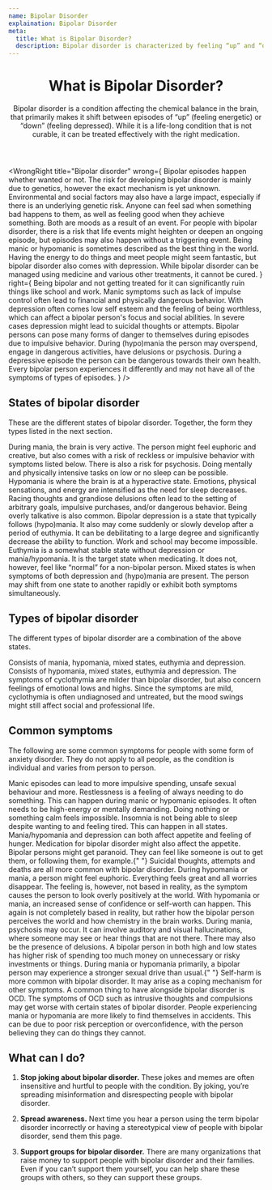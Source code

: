 ```yaml
---
name: Bipolar Disorder
explaination: Bipolar Disorder
meta:
  title: What is Bipolar Disorder?
  description: Bipolar disorder is characterized by feeling “up” and “down” in episodes. Learn more here.
---
```


<Header>

# What is Bipolar Disorder?

Bipolar disorder is a condition affecting the chemical balance in the brain, that primarily makes it shift between episodes of “up” (feeling energetic) or “down” (feeling depressed). While it is a life-long condition that is not curable, it can be treated effectively with the right medication.

</Header>

<Main>

<WrongRight
  title="Bipolar disorder"
  wrong={
    <Definition>
      <DefinitionItem summary="A choice">
        Bipolar episodes happen whether wanted or not. The risk for developing bipolar
        disorder is mainly due to genetics, however the exact mechanism is yet unknown.
        Environmental and social factors may also have a large impact, especially if there
        is an underlying genetic risk.
      </DefinitionItem>
      <DefinitionItem summary="Always based on what happens in the surrounding environment">
        Anyone can feel sad when something bad happens to them, as well as feeling good
        when they achieve something. Both are moods as a result of an event. For people
        with bipolar disorder, there is a risk that life events might heighten or deepen
        an ongoing episode, but episodes may also happen without a triggering event.
      </DefinitionItem>
      <DefinitionItem summary="Fun">
        Being manic or hypomanic is sometimes described as the best thing in the world.
        Having the energy to do things and meet people might seem fantastic, but bipolar
        disorder also comes with depression.
      </DefinitionItem>
      <DefinitionItem summary="Curable">
        While bipolar disorder can be managed using medicine and various other treatments,
        it cannot be cured.
      </DefinitionItem>
    </Definition>
  }
  right={
    <Definition>
      <DefinitionItem summary="Debilitating">
        Being bipolar and not getting treated for it can significantly ruin things like
        school and work. Manic symptoms such as lack of impulse control often lead to
        financial and physically dangerous behavior. With depression often comes low self
        esteem and the feeling of being worthless, which can affect a bipolar person's
        focus and social abilities. In severe cases depression might lead to suicidal
        thoughts or attempts.
      </DefinitionItem>
      <DefinitionItem summary="Sometimes dangerous if untreated">
        Bipolar persons can pose many forms of danger to themselves during episodes due to
        impulsive behavior. During (hypo)mania the person may overspend, engage in
        dangerous activities, have delusions or psychosis. During a depressive episode the
        person can be dangerous towards their own health.
      </DefinitionItem>
      <DefinitionItem summary="Individual">
        Every bipolar person experiences it differently and may not have all of the
        symptoms of types of episodes.
      </DefinitionItem>
    </Definition>
  }
/>

<Section>

## States of bipolar disorder

These are the different states of bipolar disorder. Together, the form they types listed in the next section.

<Definition>
  <DefinitionItem summary="Mania">
    During mania, the brain is very active. The person might feel euphoric and creative,
    but also comes with a risk of reckless or impulsive behavior with symptoms listed
    below. There is also a risk for psychosis. Doing mentally and physically intensive
    tasks on low or no sleep can be possible.
  </DefinitionItem>
  <DefinitionItem summary="Hypomania">
    Hypomania is where the brain is at a hyperactive state. Emotions, physical sensations,
    and energy are intensified as the need for sleep decreases. Racing thoughts and
    grandiose delusions often lead to the setting of arbitrary goals, impulsive purchases,
    and/or dangerous behavior. Being overly talkative is also common.
  </DefinitionItem>
  <DefinitionItem summary="Depression">
    Bipolar depression is a state that typically follows (hypo)mania. It also may come
    suddenly or slowly develop after a period of euthymia. It can be debilitating to a
    large degree and significantly decrease the ability to function. Work and school may
    become impossible.
  </DefinitionItem>
  <DefinitionItem summary="Euthymia">
    Euthymia is a somewhat stable state without depression or mania/hypomania. It is the
    target state when medicating. It does not, however, feel like “normal” for a
    non-bipolar person.
  </DefinitionItem>
  <DefinitionItem summary="Mixed states">
    Mixed states is when symptoms of both depression and (hypo)mania are present. The
    person may shift from one state to another rapidly or exhibit both symptoms
    simultaneously.
  </DefinitionItem>
</Definition>

</Section>

<Section>

## Types of bipolar disorder

The different types of bipolar disorder are a combination of the above states.

<Definition>
  <DefinitionItem summary="Bipolar 1">
    Consists of mania, hypomania, mixed states, euthymia and depression.
  </DefinitionItem>
  <DefinitionItem summary="Bipolar 2">
    Consists of hypomania, mixed states, euthymia and depression.
  </DefinitionItem>
  <DefinitionItem summary="Cyclothymia">
    The symptoms of cyclothymia are milder than bipolar disorder, but also concern
    feelings of emotional lows and highs. Since the symptoms are mild, cyclothymia is
    often undiagnosed and untreated, but the mood swings might still affect social and
    professional life.
  </DefinitionItem>
</Definition>

</Section>

<Section>

## Common symptoms

The following are some common symptoms for people with some form of anxiety disorder. They do not apply to all people, as the condition is individual and varies from person to person.

<Definition>
  <DefinitionItem summary="Impulsivity">
    Manic episodes can lead to more impulsive spending, unsafe sexual behaviour and more.
  </DefinitionItem>
  <DefinitionItem summary="Restlessness">
    Restlessness is a feeling of always needing to do something. This can happen during
    manic or hypomanic episodes. It often needs to be high-energy or mentally demanding.
    Doing nothing or something calm feels impossible.
  </DefinitionItem>
  <DefinitionItem summary="Insomnia">
    Insomnia is not being able to sleep despite wanting to and feeling tired. This can
    happen in all states.
  </DefinitionItem>
  <DefinitionItem summary="Eating too much or too little">
    Mania/hypomania and depression can both affect appetite and feeling of hunger.
    Medication for bipolar disorder might also affect the appetite.
  </DefinitionItem>
  <DefinitionItem summary="Paranoia">
    Bipolar persons might get paranoid. They can feel like someone is out to get them, or
    following them, for example.{" "}
  </DefinitionItem>
  <DefinitionItem summary="Suicidal thoughts">
    Suicidal thoughts, attempts and deaths are all more common with bipolar disorder.
  </DefinitionItem>
  <DefinitionItem summary="Euphoria">
    During hypomania or mania, a person might feel euphoric. Everything feels great and
    all worries disappear. The feeling is, however, not based in reality, as the symptom
    causes the person to look overly positively at the world.
  </DefinitionItem>
  <DefinitionItem summary="Overconfidence">
    With hypomania or mania, an increased sense of confidence or self-worth can happen.
    This again is not completely based in reality, but rather how the bipolar person
    perceives the world and how chemistry in the brain works.
  </DefinitionItem>
  <DefinitionItem summary="Psychosis">
    During mania, psychosis may occur. It can involve auditory and visual hallucinations,
    where someone may see or hear things that are not there. There may also be the
    presence of delusions.
  </DefinitionItem>
  <DefinitionItem summary="Gambling or overspending">
    A bipolar person in both high and low states has higher risk of spending too much
    money on unnecessary or risky investments or things.
  </DefinitionItem>
  <DefinitionItem summary="Hypersexuality">
    During mania or hypomania primarily, a bipolar person may experience a stronger sexual
    drive than usual.{" "}
  </DefinitionItem>
  <DefinitionItem summary="Self-harm">
    Self-harm is more common with bipolar disorder. It may arise as a coping mechanism for
    other symptoms.
  </DefinitionItem>
  <DefinitionItem summary="Intrusive thoughts">
    A common thing to have alongside bipolar disorder is OCD. The symptoms of OCD such as
    intrusive thoughts and compulsions may get worse with certain states of bipolar
    disorder.
  </DefinitionItem>
  <DefinitionItem summary="Prone to accidents">
    People experiencing mania or hypomania are more likely to find themselves in
    accidents. This can be due to poor risk perception or overconfidence, with the person
    believing they can do things they cannot.
  </DefinitionItem>
</Definition>

</Section>

<Section>

## What can I do?

1. **Stop joking about bipolar disorder.** These jokes and memes are often insensitive and hurtful to people with the condition. By joking, you’re spreading misinformation and disrespecting people with bipolar disorder.

2. **Spread awareness.** Next time you hear a person using the term bipolar disorder incorrectly or having a stereotypical view of people with bipolar disorder, send them this page.

3. **Support groups for bipolar disorder.** There are many organizations that raise money to support people with bipolar disorder and their families. Even if you can’t support them yourself, you can help share these groups with others, so they can support these groups.

</Section>

<DocLinkBanner url="https://docs.google.com/document/d/1vN_2cJPuPJISuyznDwKSrmxDLd2NBNNneTtLi98h5VM/edit?usp=sharing" />

</Main>
